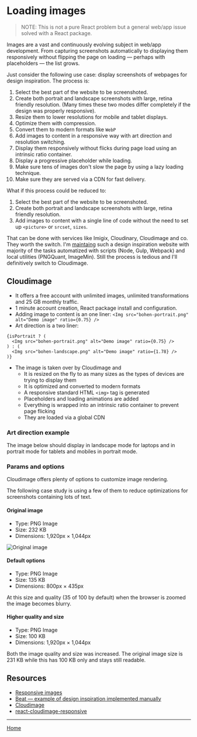 
<Meta title="Loading images" component={LoadingImages} />

# Loading images

> NOTE: This is not a pure React problem but a general web/app issue solved with a React package.

Images are a vast and continuously evolving subject in web/app development. From capturing screenshots automatically to displaying them responsively without flipping the page on loading — perhaps with placeholders — the list grows.

Just consider the following use case: display screenshots of webpages for design inspiration. The process is:

1. Select the best part of the website to be screenshoted.
2. Create both portrait and landscape screenshots with large, retina friendly resolution. (Many times these two modes differ completely if the design was properly responsive).
3. Resize them to lower resolutions for mobile and tablet displays.
4. Optimize them with compression.
5. Convert them to modern formats like `WebP`
6. Add images to content in a responsive way with art direction and resolution switching.
7. Display them responsively without flicks during page load using an intrinsic ratio container.
8. Display a progressive placeholder while loading.
9. Make sure tens of images don't slow the page by using a lazy loading technique.
10. Make sure they are served via a CDN for fast delivery.

What if this process could be reduced to:

1. Select the best part of the website to be screenshoted.
2. Create both portrait and landscape screenshots with large, retina friendly resolution.
3. Add images to content with a single line of code without the need to set up `<picture>` or `srcset`, `sizes`.

That can be done with services like Imigix, Cloudinary, Cloudimage and co. They worth the switch. I'm [maintaing](https://github.com/metamn/beat/blob/master/tools/gulp/tasks/image.js) such a design inspiration website with majority of the tasks automatized with scripts (Node, Gulp, Webpack) and local utilities (PNGQuant, ImageMin). Still the process is tedious and I'll definitively switch to Cloudimage.

## Cloudimage

- It offers a free account with unlimited images, unlimited transformations and 25 GB monthly traffic.
- 1 minute account creation, React package install and configuration.
- Adding image to content is an one liner: `<Img src="bohen-portrait.png" alt="Demo image" ratio={0.75} />`
- Art direction is a two liner:

```
{isPortrait ? (
  <Img src="bohen-portrait.png" alt="Demo image" ratio={0.75} />
) : (
  <Img src="bohen-landscape.png" alt="Demo image" ratio={1.78} />
)}
```

- The image is taken over by Cloudimage and
  - It is resized on the fly to as many sizes as the types of devices are trying to display them
  - It is optimized and converted to modern formats
  - A responsive standard HTML `<img>` tag is generated
  - Placeholders and loading animations are added
  - Everything is wrapped into an intrinsic ratio container to prevent page flicking
  - They are loaded via a global CDN

### Art direction example

The image below should display in landscape mode for laptops and in portrait mode for tablets and mobiles in portrait mode.

<Preview>
  <Story name="Art direction with Cloudinary">
    <LoadingImages images={true} />
  </Story>
</Preview>

### Params and options

Cloudimage offers plenty of options to customize image rendering.

The following case study is using a few of them to reduce optimizations for screenshots containing lots of text.

#### Original image

- Type: PNG Image
- Size: 232 KB
- Dimensions: 1,920px × 1,044px

![Original image](performance-rerenders.png)

#### Default options

- Type: PNG Image
- Size: 135 KB
- Dimensions: 800px × 435px

<Preview>
  <Story name="Simple image">
    <LoadingImages src="performance-rerenders.png" />
  </Story>
</Preview>

At this size and quality (35 of 100 by default) when the browser is zoomed the image becomes blurry.

#### Higher quality and size

<Preview>
  <Story name="Higher quality image">
    <LoadingImages src="performance-rerenders.png" filters="q100" size="1920" />
  </Story>
</Preview>

- Type: PNG Image
- Size: 100 KB
- Dimensions: 1,920px × 1,044px

Both the image quality and size was increased. The original image size is 231 KB while this has 100 KB only and stays still readable.

## Resources

- [Responsive images](https://developer.mozilla.org/en-US/docs/Learn/HTML/Multimedia_and_embedding/Responsive_images)
- [Beat &mdash; example of design inspiration implemented manually](https://github.com/metamn/beat)
- [Cloudimage](https://www.cloudimage.io)
- [react-cloudimage-responsive](https://github.com/scaleflex/react-cloudimage-responsive)

---

[Home](/?path=/docs/home--storybookdocsonly)
